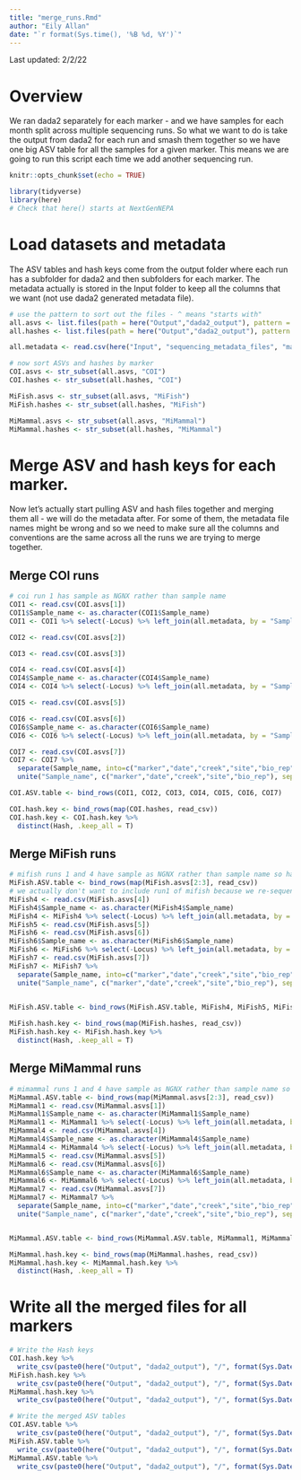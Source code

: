 ```yaml
---
title: "merge_runs.Rmd"
author: "Eily Allan"
date: "`r format(Sys.time(), '%B %d, %Y')`"
---
```


Last updated: 2/2/22

# Overview

We ran dada2 separately for each marker - and we have samples for each month split across multiple sequencing runs. So what we want to do is take the output from dada2 for each run and smash them together so we have one big ASV table for all the samples for a given marker. This means we are going to run this script each time we add another sequencing run. 

```r
knitr::opts_chunk$set(echo = TRUE)

library(tidyverse)
library(here)
# Check that here() starts at NextGenNEPA
```

# Load datasets and metadata

The ASV tables and hash keys come from the output folder where each run has a subfolder for dada2 and then subfolders for each marker. The metadata actually is stored in the Input folder to keep all the columns that we want (not use dada2 generated metadata file). 


```r

# use the pattern to sort out the files - ^ means "starts with" 
all.asvs <- list.files(path = here("Output","dada2_output"), pattern = "^ASV_table.csv", recursive = T, full.names = T)
all.hashes <- list.files(path = here("Output","dada2_output"), pattern = "^Hash_key.csv", recursive = T, full.names = T,ignore.case = T)

all.metadata <- read.csv(here("Input", "sequencing_metadata_files", "master_sequencing_datasheet_20220317.csv"))

# now sort ASVs and hashes by marker
COI.asvs <- str_subset(all.asvs, "COI")
COI.hashes <- str_subset(all.hashes, "COI")

MiFish.asvs <- str_subset(all.asvs, "MiFish")
MiFish.hashes <- str_subset(all.hashes, "MiFish")

MiMammal.asvs <- str_subset(all.asvs, "MiMammal")
MiMammal.hashes <- str_subset(all.hashes, "MiMammal")

```

# Merge ASV and hash keys for each marker. 

Now let's actually start pulling ASV and hash files together and merging them all - we will do the metadata after. For some of them, the metadata file names might be wrong and so we need to make sure all the columns and conventions are the same across all the runs we are trying to merge together. 

## Merge COI runs

```r

# coi run 1 has sample as NGNX rather than sample name 
COI1 <- read.csv(COI.asvs[1])
COI1$Sample_name <- as.character(COI1$Sample_name)
COI1 <- COI1 %>% select(-Locus) %>% left_join(all.metadata, by = "Sample_name") %>% select(Sample_ID,Locus,Hash,nReads) %>% rename("Sample_name" = "Sample_ID")

COI2 <- read.csv(COI.asvs[2])

COI3 <- read.csv(COI.asvs[3])

COI4 <- read.csv(COI.asvs[4])
COI4$Sample_name <- as.character(COI4$Sample_name)
COI4 <- COI4 %>% select(-Locus) %>% left_join(all.metadata, by = "Sample_name") %>% select(Sample_ID,Locus,Hash,nReads) %>% rename("Sample_name" = "Sample_ID")

COI5 <- read.csv(COI.asvs[5])

COI6 <- read.csv(COI.asvs[6])
COI6$Sample_name <- as.character(COI6$Sample_name)
COI6 <- COI6 %>% select(-Locus) %>% left_join(all.metadata, by = "Sample_name") %>% select(Sample_ID,Locus,Hash,nReads) %>% rename("Sample_name" = "Sample_ID")

COI7 <- read.csv(COI.asvs[7])
COI7 <- COI7 %>% 
  separate(Sample_name, into=c("marker","date","creek","site","bio_rep"), remove = TRUE) %>%  # separate sample names 
  unite("Sample_name", c("marker","date","creek","site","bio_rep"), sep=".", remove=TRUE)

COI.ASV.table <- bind_rows(COI1, COI2, COI3, COI4, COI5, COI6, COI7)

COI.hash.key <- bind_rows(map(COI.hashes, read_csv))
COI.hash.key <- COI.hash.key %>% 
  distinct(Hash, .keep_all = T) 

```

## Merge MiFish runs

```r

# mifish runs 1 and 4 have sample as NGNX rather than sample name so have to fix
MiFish.ASV.table <- bind_rows(map(MiFish.asvs[2:3], read_csv))
# we actually don't want to include run1 of mifish because we re-sequenced everything at 35 cycles instead of 40
MiFish4 <- read.csv(MiFish.asvs[4])
MiFish4$Sample_name <- as.character(MiFish4$Sample_name)
MiFish4 <- MiFish4 %>% select(-Locus) %>% left_join(all.metadata, by = "Sample_name") %>% select(Sample_ID,Locus,Hash,nReads) %>% rename("Sample_name" = "Sample_ID")
MiFish5 <- read.csv(MiFish.asvs[5])
MiFish6 <- read.csv(MiFish.asvs[6])
MiFish6$Sample_name <- as.character(MiFish6$Sample_name)
MiFish6 <- MiFish6 %>% select(-Locus) %>% left_join(all.metadata, by = "Sample_name") %>% select(Sample_ID,Locus,Hash,nReads) %>% rename("Sample_name" = "Sample_ID")
MiFish7 <- read.csv(MiFish.asvs[7])
MiFish7 <- MiFish7 %>% 
  separate(Sample_name, into=c("marker","date","creek","site","bio_rep"), remove = TRUE) %>%  # separate sample names 
  unite("Sample_name", c("marker","date","creek","site","bio_rep"), sep=".", remove=TRUE)
  

MiFish.ASV.table <- bind_rows(MiFish.ASV.table, MiFish4, MiFish5, MiFish6, MiFish7)

MiFish.hash.key <- bind_rows(map(MiFish.hashes, read_csv))
MiFish.hash.key <- MiFish.hash.key %>% 
  distinct(Hash, .keep_all = T) 

```

## Merge MiMammal runs

```r

# mimammal runs 1 and 4 have sample as NGNX rather than sample name so have to fix
MiMammal.ASV.table <- bind_rows(map(MiMammal.asvs[2:3], read_csv))
MiMammal1 <- read.csv(MiMammal.asvs[1])
MiMammal1$Sample_name <- as.character(MiMammal1$Sample_name)
MiMammal1 <- MiMammal1 %>% select(-Locus) %>% left_join(all.metadata, by = "Sample_name") %>% select(Sample_ID,Locus,Hash,nReads) %>% rename("Sample_name" = "Sample_ID")
MiMammal4 <- read.csv(MiMammal.asvs[4])
MiMammal4$Sample_name <- as.character(MiMammal4$Sample_name)
MiMammal4 <- MiMammal4 %>% select(-Locus) %>% left_join(all.metadata, by = "Sample_name") %>% select(Sample_ID,Locus,Hash,nReads) %>% rename("Sample_name" = "Sample_ID")
MiMammal5 <- read.csv(MiMammal.asvs[5])
MiMammal6 <- read.csv(MiMammal.asvs[6])
MiMammal6$Sample_name <- as.character(MiMammal6$Sample_name)
MiMammal6 <- MiMammal6 %>% select(-Locus) %>% left_join(all.metadata, by = "Sample_name") %>% select(Sample_ID,Locus,Hash,nReads) %>% rename("Sample_name" = "Sample_ID")
MiMammal7 <- read.csv(MiMammal.asvs[7])
MiMammal7 <- MiMammal7 %>% 
  separate(Sample_name, into=c("marker","date","creek","site","bio_rep"), remove = TRUE) %>%  # separate sample names 
  unite("Sample_name", c("marker","date","creek","site","bio_rep"), sep=".", remove=TRUE)


MiMammal.ASV.table <- bind_rows(MiMammal.ASV.table, MiMammal1, MiMammal4, MiMammal5, MiMammal6, MiMammal7)

MiMammal.hash.key <- bind_rows(map(MiMammal.hashes, read_csv))
MiMammal.hash.key <- MiMammal.hash.key %>% 
  distinct(Hash, .keep_all = T) 

```

# Write all the merged files for all markers

```r

# Write the Hash keys 
COI.hash.key %>% 
  write_csv(paste0(here("Output", "dada2_output"), "/", format(Sys.Date(), "%Y%m%d") , ".combined.COI.hash.key.csv"))
MiFish.hash.key %>% 
  write_csv(paste0(here("Output", "dada2_output"), "/", format(Sys.Date(), "%Y%m%d") , ".combined.MiFish.hash.key.csv"))
MiMammal.hash.key %>% 
  write_csv(paste0(here("Output", "dada2_output"), "/", format(Sys.Date(), "%Y%m%d") , ".combined.MiMammal.hash.key.csv"))

# Write the merged ASV tables
COI.ASV.table %>% 
  write_csv(paste0(here("Output", "dada2_output"), "/", format(Sys.Date(), "%Y%m%d") , ".combined.COI.ASV.table.csv"))
MiFish.ASV.table %>% 
  write_csv(paste0(here("Output", "dada2_output"), "/", format(Sys.Date(), "%Y%m%d") , ".combined.MiFish.ASV.table.csv"))
MiMammal.ASV.table %>% 
  write_csv(paste0(here("Output", "dada2_output"), "/", format(Sys.Date(), "%Y%m%d") , ".combined.MiMammal.ASV.table.csv"))

```

